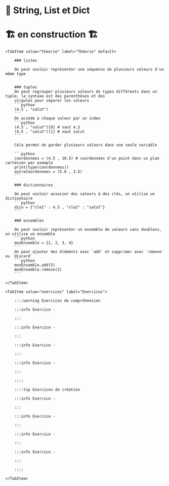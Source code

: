 # 🔡 String, List et Dict

# 🏗️ en construction 🏗

<Tabs queryString="onglet">

    <TabItem value="theorie" label="Théorie" default>

        ### listes

        On peut vouloir représenter une séquence de plusieurs valeurs d'un même type


        ### tuples
        On peut regrouper plusieurs valeurs de types différents dans un tuple, la syntaxe est des parenthèses et des
        virgules pour séparer les valeurs
        ```python
        (4.5 , "salut")
        ```
        On accède à chaque valeur par un index
        ```python
        (4.5 , "salut")[0] # vaut 4.5
        (4.5 , "salut")[1] # vaut salut
        ```

        Cela permet de garder plusieurs valeurs dans une seule variable

        ```python
        coordonnees = (4.5 , 10.5) # coordonnées d'un point dans un plan cartésien par exemple
        print(type(coordonnees))
        autreCoordonnees = (5.6 , 3.5)
        ```

        ### dictionnaires

        On peut vouloir associer des valeurs à des clés, on utilise un dictionnaire
        ```python
        dico = {"cle1" : 4.5 , "cle2" : "salut"}
        ```

        ### ensembles

        On peut vouloir représenter un ensemble de valeurs sans doublons, on utilise un ensemble
        ```python
        monEnsemble = {1, 2, 3, 4}
        ```
        On peut ajouter des éléments avec `add` et supprimer avec `remove` ou `discard`
        ```python
        monEnsemble.add(5)
        monEnsemble.remove(2)
        ```

    </TabItem>

    <TabItem value="exercices" label="Exercices">

        ::::warning Exercices de compréhension

        :::info Exercice -

        :::

        :::info Exercice -

        :::

        :::info Exercice -

        :::

        :::info Exercice -

        :::

        ::::

        ::::tip Exercices de création

        :::info Exercice -

        :::

        :::info Exercice -

        :::

        :::info Exercice -

        :::

        :::info Exercice -

        :::

        ::::

    </TabItem>

</Tabs>